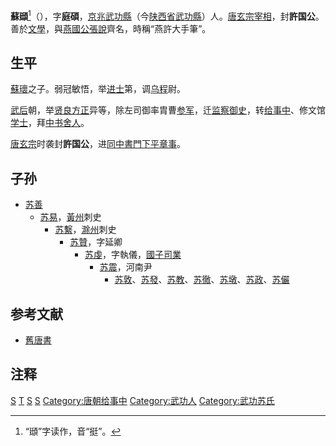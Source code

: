 '''蘇頲'''<ref>“頲”字读作{{lang|pinyin|tǐng}}，音“挺”。</ref>（{{bd|670年||727年|catIdx=S蘇}}），字'''庭碩'''，[[京兆|京兆]][[武功縣|武功縣]]（今[[陕西省|陕西省]][[武功縣|武功縣]]）人。[[唐玄宗|唐玄宗]][[宰相|宰相]]，封'''許国公'''。善於[[文學|文學]]，與[[燕|燕]][[國公|國公]][[張說|張說]]齊名，時稱“燕許大手筆”。

==生平==
[[蘇瓌|蘇瓌]]之子。弱冠敏悟，举[[进士|进士]]第，调[[乌程|乌程]]尉。

[[武后|武后]]朝，举[[贤良方正|贤良方正]]异等，除左司御率胄曹[[参军|参军]]，迁[[监察御史|监察御史]]，转[[给事中|给事中]]、修文馆[[学士|学士]]，拜[[中书舍人|中书舍人]]。

[[唐玄宗|唐玄宗]]时袭封'''許国公'''，进[[同中書門下平章事|同中書門下平章事]]。

==子孙==
*[[苏善|苏善]]
**[[苏易|苏易]]，[[黃州|黃州]]刺史
***[[苏繫|苏繫]]，[[滁州|滁州]]刺史
****[[苏贊|苏贊]]，字延卿
*****[[苏虔|苏虔]]，字執儀，[[國子司業|國子司業]]
******[[苏震|苏震]]，河南尹
*******[[苏敦|苏敦]]、[[苏發|苏發]]、[[苏教|苏教]]、[[苏徹|苏徹]]、[[苏墩|苏墩]]、[[苏政|苏政]]、[[苏儼|苏儼]]

== 参考文献== 
*[[舊唐書|舊唐書]]

== 注释 ==
{{reflist}}
{{Wikisource author}}

[[Category:唐朝中书舍人|S]]
[[Category:苏姓|T]]
[[Category:唐朝国公|S]]
[[Category:唐朝宰相|S]]
[[Category:唐朝给事中|Category:唐朝给事中]]
[[Category:武功人|Category:武功人]]
[[Category:武功苏氏|Category:武功苏氏]]